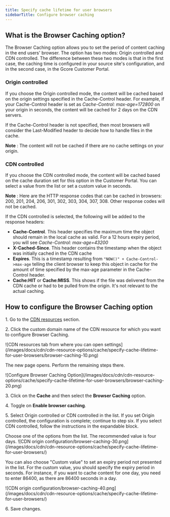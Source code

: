 ---
title: Specify cache lifetime for user browsers
sidebarTitle: Configure browser caching
---

## What is the Browser Caching option?

The Browser Caching option allows you to set the period of content caching in the end users' browser. The option has two modes: Origin controlled and CDN controlled. The difference between these two modes is that in the first case, the caching time is configured in your source site's configuration, and in the second case, in the Gcore Customer Portal.

### Origin controlled

If you choose the Origin controlled mode, the content will be cached based on the origin settings specified in the Cache-Control header. For example, if your Cache-Control header is set as _Cache-Control: max-age=172800_ on your origin in seconds, the content will be cached for 2 days on the CDN servers.

If the Cache-Control header is not specified, then most browsers will consider the Last-Modified header to decide how to handle files in the cache. 

**Note** : The content will not be cached if there are no cache settings on your origin. 

### CDN controlled

If you choose the CDN controlled mode, the content will be cached based on the cache duration set for this option in the Customer Portal. You can select a value from the list or set a custom value in seconds.

**Note** : Here are the HTTP response codes that can be cached in browsers: 200, 201, 204, 206, 301, 302, 303, 304, 307, 308. Other response codes will not be cached.

If the CDN controlled is selected, the following will be added to the response headers:

  * **Cache-Control**. This header specifies the maximum time the object should remain in the local cache as valid. For a 12 hours expiry period, you will see _Cache-Control: max-age=43200_
  * **X-Cached-Since**. This header contains the timestamp when the object was initially cached in the CDN cache
  * **Expires**. This is a timestamp resulting from `"NOW()" + Cache-Control->max-age` telling the client browser to keep this object in cache for the amount of time specified by the max-age parameter in the Cache-Control header.
  * **Cache:HIT** or **Cache:MISS**. This shows if the file was delivered from the CDN cache or had to be pulled from the origin. It's not relevant to the actual caching.



## How to configure the Browser Caching option

1\. Go to the [CDN resources](https://cdn.gcore.com/) section.

2\. Click the custom domain name of the CDN resource for which you want to configure Browser Caching.


<Frame>![CDN resources tab from where you can open settings](/images/docs/cdn/cdn-resource-options/cache/specify-cache-lifetime-for-user-browsers/browser-caching-10.png)</Frame>



The new page opens. Perform the remaining steps there.


<Frame>![Configure Browser Caching Option](/images/docs/cdn/cdn-resource-options/cache/specify-cache-lifetime-for-user-browsers/browser-caching-20.png)</Frame>



3\. Click on the **Cache** and then select the **Browser Caching** option. 

4\. Toggle on **Enable browser caching**.

5\. Select Origin controlled or CDN controlled in the list. If you set Origin controlled, the configuration is complete; continue to step six. If you select CDN controlled, follow the instructions in the expandable block. 


<Accordion title="Configure CDN controlled mode">
Choose one of the options from the list. The recommended value is four days. 
<Frame>![CDN origin configuration/browser-caching-30.png](/images/docs/cdn/cdn-resource-options/cache/specify-cache-lifetime-for-user-browsers/)</Frame>



You can also choose "Custom value" to set an expiry period not presented in the list. For the custom value, you should specify the expiry period in seconds. For instance, if you want to cache content for one day, you need to enter 86400, as there are 86400 seconds in a day.


<Frame>![CDN origin configuration/browser-caching-40.png](/images/docs/cdn/cdn-resource-options/cache/specify-cache-lifetime-for-user-browsers/)</Frame>


</Accordion>


6\. Save changes.